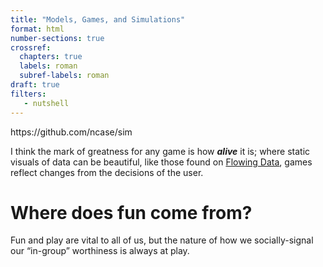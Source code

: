 ```yaml
---
title: "Models, Games, and Simulations"
format: html
number-sections: true
crossref:
  chapters: true
  labels: roman
  subref-labels: roman
draft: true
filters:
   - nutshell
---
```


https://github.com/ncase/sim


I think the mark of greatness for any game is how ***alive*** it is; where static visuals of data can be beautiful, like those found on [Flowing Data](https://flowingdata.com/), games reflect changes from the decisions of the user.

# Where does fun come from?
Fun and play are vital to all of us, but the nature of how we socially-signal our "in-group" worthiness is always at play. 
